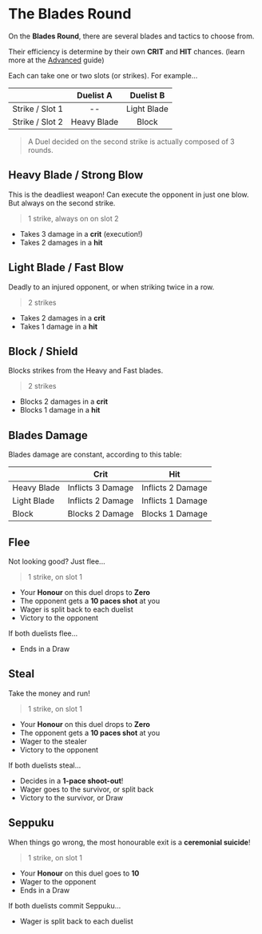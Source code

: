 # The Blades Round

On the **Blades Round**, there are several blades and tactics to choose from.

Their efficiency is determine by their own **CRIT** and **HIT** chances.
(learn more at the [Advanced](/pistols/advanced) guide)

Each can take one or two slots (or strikes). For example...

|                 | Duelist A   | Duelist B   |
|-----------------|:-----------:|:-----------:|
| Strike / Slot 1 | --          | Light Blade |
| Strike / Slot 2 | Heavy Blade | Block       |

> A Duel decided on the second strike is actually composed of 3 rounds.


## Heavy Blade / Strong Blow
This is the deadliest weapon! Can execute the opponent in just one blow. But always on the second strike.

> 1 strike, always on on slot 2

* Takes 3 damage in a **crit** (execution!)
* Takes 2 damages in a **hit**


## Light Blade / Fast Blow
Deadly to an injured opponent, or when striking twice in a row.

> 2 strikes

* Takes 2 damages in a **crit**
* Takes 1 damage in a **hit**

## Block / Shield
Blocks strikes from the Heavy and Fast blades.

> 2 strikes

* Blocks 2 damages in a **crit**
* Blocks 1 damage in a **hit**


## Blades Damage

Blades damage are constant, according to this table:

|             | Crit              | Hit               |
|-------------|:-----------------:|:-----------------:|
| Heavy Blade | Inflicts 3 Damage | Inflicts 2 Damage |
| Light Blade | Inflicts 2 Damage | Inflicts 1 Damage |
| Block       | Blocks 2 Damage   | Blocks 1 Damage   |



## Flee
Not looking good? Just flee...

> 1 strike, on slot 1

* Your **Honour** on this duel drops to **Zero**
* The opponent gets a **10 paces shot** at you
* Wager is split back to each duelist
* Victory to the opponent

If both duelists flee...

* Ends in a Draw


## Steal
Take the money and run!

> 1 strike, on slot 1

* Your **Honour** on this duel drops to **Zero**
* The opponent gets a **10 paces shot** at you
* Wager to the stealer
* Victory to the opponent

If both duelists steal...

* Decides in a **1-pace shoot-out**!
* Wager goes to the survivor, or split back
* Victory to the survivor, or Draw


## Seppuku
When things go wrong, the most honourable exit is a **ceremonial suicide**!

> 1 strike, on slot 1

* Your **Honour** on this duel goes to **10**
* Wager to the opponent
* Ends in a Draw

If both duelists commit Seppuku...

* Wager is split back to each duelist
